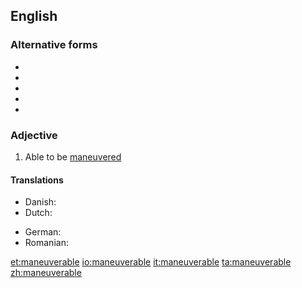 ==English==

===Alternative forms===
* {{l|en|maneuvrable}}
* {{l|en|manoeuverable}}
* {{l|en|manœuverable}}
* {{l|en|manoeuvrable}}
* {{l|en|manœuvrable}}

===Adjective===
{{en-adj}}

# {{lb|en|often|in combination}} Able to be [[maneuvered]]

====Translations====
{{trans-top|able to be maneuvered}}
* Danish: {{t|da|manøvredygtig}}
* Dutch: {{t+|nl|wendbaar}}
{{trans-mid}}
* German: {{t|de|manövrierfähig}}
* Romanian: {{t+|ro|manevrabil|m}}
{{trans-bottom}}

[[et:maneuverable]]
[[io:maneuverable]]
[[it:maneuverable]]
[[ta:maneuverable]]
[[zh:maneuverable]]
